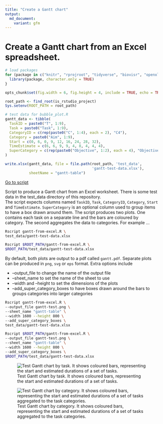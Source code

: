 ```yaml
---
title: "Create a Gantt chart"
output:
  md_document:
    variant: gfm
---
```


# Create a Gantt chart from an Excel spreadsheet.

```r
# load packages
for (package in c("knitr", "rprojroot", "tidyverse", "biovisr", "openxlsx")) {
  library(package, character.only = TRUE)
}
```

```r
opts_chunk$set(fig.width = 6, fig.height = 4, include = TRUE, echo = TRUE)
```

```r
root_path <- find_root(is_rstudio_project)
Sys.setenv(ROOT_PATH = root_path)
```

```r
# test data for bubble_plot.R
gantt_data <- tibble(
  TaskID = paste0("T", 1:9),
  Task = paste0("Task", 1:9),
  CategoryID = c(rep(paste0("C", 1:4), each = 2), "C4"),
  Category = paste0("Aim", 1:9),
  Start = c(0, 6, 0, 9, 12, 16, 24, 28, 32),
  TimeEstimate = c(6, 6, 9, 9, 4, 8, 4, 4, 4),
  SuperCategory = c(rep(paste0("Objective", 1:2), each = 4), "Objective2")
)

write.xlsx(gantt_data, file = file.path(root_path, 'test_data',
                                        'gantt-test-data.xlsx'),
           sheetName = "gantt-table")
```

[Go to script](../../gantt-from-excel.R)

Script to produce a Gantt chart from an Excel worksheet.
There is some test data in the test_data directory of this repository.  
The script expects columns named `TaskID`, `Task`, `CategoryID`, `Category`, 
`Start` and `TimeEstimate`. `SuperCategory` is an optional column used to group 
items to have a box drawn around them.
The script produces two plots. One contains each task on a separate line and
the bars are coloured by category. The second aggregates the data to categories.
For example ...

```bash
Rscript gantt-from-excel.R \
test_data/gantt-test-data.xlsx
```

```bash
Rscript $ROOT_PATH/gantt-from-excel.R \
$ROOT_PATH/test_data/gantt-test-data.xlsx
```

By default, both plots are output to a pdf called `gantt.pdf`. Separate plots
can be produced in `png`, `svg` or `eps` format.
Extra options include 

* --output_file to change the name of the output file
* --sheet_name to set the name of the sheet to use
* --width and --height to set the dimensions of the plots
* --add_super_category_boxes to have boxes drawn around the bars to groups 
categories into larger categories

```bash
Rscript gantt-from-excel.R \
--output_file gantt-test.png \
--sheet_name "gantt-table" \
--width 1600 --height 800 \
--add_super_category_boxes \
test_data/gantt-test-data.xlsx
```

```bash
Rscript $ROOT_PATH/gantt-from-excel.R \
--output_file gantt-test.png \
--sheet_name "gantt-table" \
--width 1600 --height 800 \
--add_super_category_boxes \
$ROOT_PATH/test_data/gantt-test-data.xlsx

```

![Test Gantt chart by task. It shows coloured bars, representing the start and 
estimated durations of a set of tasks.](gantt-test-by-task.png "Test Gantt chart (by task)")

![Test Gantt chart by category. It shows coloured bars, representing the start and 
estimated durations of a set of tasks aggregated to the task categories.](gantt-test-by-category.png "Test Gantt chart (by category)")
